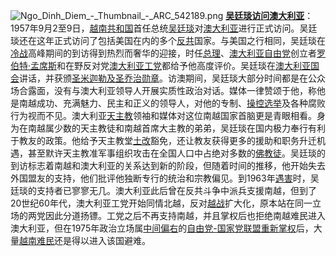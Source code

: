 [[Image:Ngo_Dinh_Diem_-_Thumbnail_-_ARC_542189.png|left]]
'''[[吴廷琰访问澳大利亚|吴廷琰访问澳大利亚]]'''：1957年9月2至9日，[[越南共和国|越南共和国]]首任总统[[吴廷琰|吴廷琰]]对[[澳大利亚|澳大利亚]]进行正式访问。吴廷琰还在这年正式访问了包括美国在内的多个[[反共主义|反共]]国家。与美国之行相同，吴廷琰在[[冷战|冷战]]高峰期间的到访得到热烈而奢华的迎接，时任[[澳大利亚总理|总理]]、[[澳大利亚自由党|澳大利亚自由党]]创立者[[罗伯特·孟席斯|罗伯特·孟席斯]]和在野反对党[[澳大利亚工党|澳大利亚工党]]都给予他高度评价。吴廷琰在[[澳大利亚国会|澳大利亚国会]]讲话，并获颁[[圣米迦勒及圣乔治勋章|圣米迦勒及圣乔治勋章]]。访澳期间，吴廷琰大部分时间都是在公众场合露面，没有与澳大利亚领导人开展实质性政治对话。媒体一律赞颂于他，称他是南越成功、充满魅力、民主和正义的领导人，对他的专制、[[选举操控手法|操控选举]]及各种腐败行为视而不见。澳大利亚[[天主教会|天主教]]领袖和媒体对这位南越国家首脑更是青眼相看。身为在南越属少数的天主教徒和南越首席大主教的弟弟，吴廷琰在国内极力奉行有利于教友的政策。他给予天主教堂[[土地改革|土改]]豁免，还让教友获得更多的援助和职务升迁机遇，甚至默许天主教准军事组织攻击在全国人口中占绝对多数的[[佛教|佛教徒]]。吴廷琰的到访标志着南越和澳大利亚的关系达到新的阶段，但随着时间的推移，他开始失去外国盟友的支持，他们批评他独断专行的统治和宗教偏见。到1963年[[吴廷琰之死|遇害]]时，吴廷琰的支持者已寥寥无几。澳大利亚此后曾在反共斗争中派兵支援南越，但到了20世纪60年代，澳大利亚工党开始同情北越，反对[[越南战争|越战]]扩大化，原本站在同一立场的两党因此分道扬镖。工党之后不再支持南越，并且掌权后也拒绝南越难民进入澳大利亚，但在1975年政治立场属[[中间偏右|中间偏右]]的[[联盟_(澳大利亚)|自由党-国家党联盟]][[1975年澳大利亚宪政危机|重新掌权]]后，大量[[越南裔澳大利亚人|越南难民]]还是得以进入该国避难。